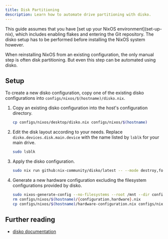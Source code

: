 ```yaml
---
title: Disk Partitioning
description: Learn how to automate drive partitioning with disko.
---
```



<Aside>
  This guide assumes that you have [set up your NixOS environment](set-up-nix),
  which includes enabling flakes and entering the Git repository. The disko
  setup has to be performed before installing the NixOS system however.
</Aside>

When reinstalling NixOS from an existing configuration, the only manual step is often disk partitioning. But even this step can be automated using disko.

## Setup

To create a new disko configuration, copy one of the existing disko configurations into `configs/nixos/$(hostname)/disko.nix`.

<Steps>
<ol>
<li>

Copy an existing disko configuration into the host's configuration directory.

<Tabs syncKey="nix-environment">
<TabItem label="NixOS">

```zsh
cp configs/nixos/desktop/disko.nix configs/nixos/$(hostname)
```

</TabItem>
</Tabs>

</li>
<li>

Edit the disk layout according to your needs. Replace `disko.devices.disk.main.device` with the name listed by `lsblk` for your main drive.

<Tabs syncKey="nix-environment">
<TabItem label="NixOS">

```zsh
sudo lsblk
```

</TabItem>
</Tabs>

</li>
<li>

Apply the disko configuration.

<Tabs syncKey="nix-environment">
<TabItem label="NixOS">

```zsh
sudo nix run github:nix-community/disko/latest -- --mode destroy,format,mount configs/nixos/$(hostname)/disko.nix
```

</TabItem>
</Tabs>

</li>
<li>

Generate a new hardware configuration excluding the filesystem configurations provided by disko.

<Tabs syncKey="nix-environment">
<TabItem label="NixOS">

```zsh
sudo nixos-generate-config --no-filesystems --root /mnt --dir configs/nixos/$(hostname)
rm configs/nixos/$(hostname)/{configuration,hardware}.nix
cp configs/nixos/$(hostname)/hardware-configuration.nix configs/nixos/$(hostname)/hardware.nix
```

</TabItem>
</Tabs>

</li>
</ol>
</Steps>

## Further reading

- [disko documentation](https://github.com/nix-community/disko/blob/master/docs/INDEX.md)
